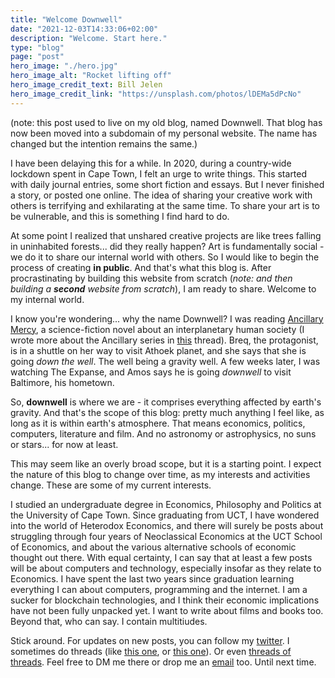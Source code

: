 ```yaml
---
title: "Welcome Downwell"
date: "2021-12-03T14:33:06+02:00"
description: "Welcome. Start here."
type: "blog"
page: "post"
hero_image: "./hero.jpg"
hero_image_alt: "Rocket lifting off"
hero_image_credit_text: Bill Jelen
hero_image_credit_link: "https://unsplash.com/photos/lDEMa5dPcNo"
---
```


(note: this post used to live on my old blog, named Downwell. That blog has now been moved into a subdomain of my personal website. The name has changed but the intention remains the same.)

I have been delaying this for a while. In 2020, during a country-wide lockdown spent in Cape Town, I felt an urge to write things. This started with daily journal entries, some short fiction and essays. But I never finished a story, or posted one online. The idea of sharing your creative work with others is terrifying and exhilarating at the same time. To share your art is to be vulnerable, and this is something I find hard to do.

At some point I realized that unshared creative projects are like trees falling in uninhabited forests... did they really happen? Art is fundamentally social - we do it to share our internal world with others. So I would like to begin the process of creating **in public**. And that's what this blog is. After procrastinating by building this website from scratch (_note: and then building a **second** website from scratch_), I am ready to share. Welcome to my internal world.

I know you're wondering... why the name Downwell? I was reading [Ancillary Mercy](https://en.wikipedia.org/wiki/Ancillary_Mercy), a science-fiction novel about an interplanetary human society (I wrote more about the Ancillary series in [this](https://twitter.com/emilioemmanueI/status/1361249411117035526) thread). Breq, the protagonist, is in a shuttle on her way to visit Athoek planet, and she says that she is going _down the well_. The well being a gravity well. A few weeks later, I was watching The Expanse, and Amos says he is going _downwell_ to visit Baltimore, his hometown.

So, **downwell** is where we are - it comprises everything affected by earth's gravity. And that's the scope of this blog: pretty much anything I feel like, as long as it is within earth's atmosphere. That means economics, politics, computers, literature and film. And no astronomy or astrophysics, no suns or stars... for now at least.

This may seem like an overly broad scope, but it is a starting point. I expect the nature of this blog to change over time, as my interests and activities change. These are some of my current interests.

I studied an undergraduate degree in Economics, Philosophy and Politics at the University of Cape Town. Since graduating from UCT, I have wondered into the world of Heterodox Economics, and there will surely be posts about struggling through four years of Neoclassical Economics at the UCT School of Economics, and about the various alternative schools of economic thought out there. With equal certainty, I can say that at least a few posts will be about computers and technology, especially insofar as they relate to Economics. I have spent the last two years since graduation learning everything I can about computers, programming and the internet. I am a sucker for blockchain technologies, and I think their economic implications have not been fully unpacked yet. I want to write about films and books too. Beyond that, who can say. I contain multitiudes.

Stick around. For updates on new posts, you can follow my [twitter](https://twitter.com/emilioemmanueI). I sometimes do threads (like [this one](https://twitter.com/emilioemmanueI/status/1384102216290627592?s=20), or [this one](https://twitter.com/emilioemmanueI/status/1170037488192237569?s=20)). Or even [threads of threads](https://twitter.com/emilioemmanueI/status/1350897985245347841?s=20). Feel free to DM me there or drop me an [email](mailto:emilioziniades@protonmail.com) too. Until next time.
